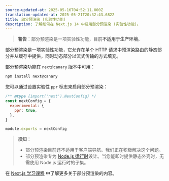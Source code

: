 ```yaml
---
source-updated-at: 2025-05-16T04:52:11.000Z
translation-updated-at: 2025-05-21T20:32:43.682Z
title: 部分预渲染 (实验性功能)
description: 了解如何在 Next.js 14 中启用部分预渲染 (实验性功能)。
---
```


> **警告**：部分预渲染是一项实验性功能，目前**不适用于生产环境**。

部分预渲染是一项实验性功能，它允许在单个 HTTP 请求中预渲染路由的静态部分并从缓存中提供，同时动态部分以流式传输的方式填充。

部分预渲染功能在 `next@canary` 版本中可用：

```bash filename="Terminal"
npm install next@canary
```

您可以通过设置实验性 `ppr` 标志来启用部分预渲染：

```js filename="next.config.js"
/** @type {import('next').NextConfig} */
const nextConfig = {
  experimental: {
    ppr: true,
  },
}

module.exports = nextConfig
```

> **须知**：
>
> - 部分预渲染目前还不适用于客户端导航。我们正在积极解决这个问题。
> - 部分预渲染专为 [Node.js 运行时](/docs/app/building-your-application/rendering/edge-and-nodejs-runtimes)设计。当您能即时提供静态外壳时，无需使用 Node.js 运行时的子集。

在 [Next.js 学习课程](/learn/dashboard-app/partial-prerendering) 中了解更多关于部分预渲染的内容。